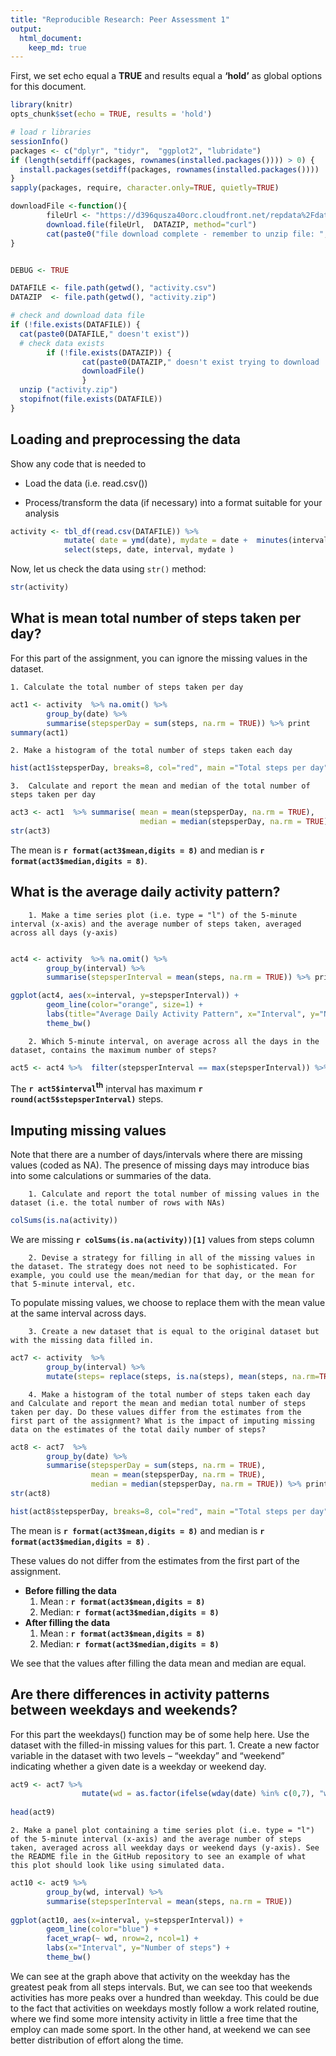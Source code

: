 ```yaml
---
title: "Reproducible Research: Peer Assessment 1"
output: 
  html_document:
    keep_md: true
---
```


First, we set echo equal a **TRUE** and results equal a **'hold'** as global options for this document.  
```r
library(knitr)
opts_chunk$set(echo = TRUE, results = 'hold')
```


```r
# load r libraries
sessionInfo()
packages <- c("dplyr", "tidyr",  "ggplot2", "lubridate")
if (length(setdiff(packages, rownames(installed.packages()))) > 0) {
  install.packages(setdiff(packages, rownames(installed.packages())))  
}
sapply(packages, require, character.only=TRUE, quietly=TRUE)

downloadFile <-function(){
        fileUrl <- "https://d396qusza40orc.cloudfront.net/repdata%2Fdata%2Factivity.zip"                    
        download.file(fileUrl,  DATAZIP, method="curl")
        cat(paste0("file download complete - remember to unzip file: ",DATAZIP))        
}   


DEBUG <- TRUE

DATAFILE <- file.path(getwd(), "activity.csv")
DATAZIP  <- file.path(getwd(), "activity.zip")

# check and download data file
if (!file.exists(DATAFILE)) {
  cat(paste0(DATAFILE," doesn't exist"))
  # check data exists
        if (!file.exists(DATAZIP)) {
                cat(paste0(DATAZIP," doesn't exist trying to download ... "))
                downloadFile()
                }
  unzip ("activity.zip")
  stopifnot(file.exists(DATAFILE))          
}   
```


## Loading and preprocessing the data

Show any code that is needed to

* Load the data (i.e. read.csv())

* Process/transform the data (if necessary) into a format suitable for your analysis

```r
activity <- tbl_df(read.csv(DATAFILE)) %>%
            mutate( date = ymd(date), mydate = date +  minutes(interval)) %>%
            select(steps, date, interval, mydate )
```

Now, let us check the data using `str()` method:

```r
str(activity)
```


## What is mean total number of steps taken per day?

For this part of the assignment, you can ignore the missing values in the dataset.

    1. Calculate the total number of steps taken per day
   
```r
act1 <- activity  %>% na.omit() %>%
        group_by(date) %>%   
        summarise(stepsperDay = sum(steps, na.rm = TRUE)) %>% print
summary(act1)                   
```

    2. Make a histogram of the total number of steps taken each day

```r
hist(act1$stepsperDay, breaks=8, col="red", main ="Total steps per day", xlab="Steps per Day")   
```

    3.  Calculate and report the mean and median of the total number of steps taken per day
```r
act3 <- act1  %>% summarise( mean = mean(stepsperDay, na.rm = TRUE),
                             median = median(stepsperDay, na.rm = TRUE)) %>% print
str(act3)
```

The mean is  **`r format(act3$mean,digits = 8)`** and median is **`r format(act3$median,digits = 8)`**.


## What is the average daily activity pattern?

        1. Make a time series plot (i.e. type = "l") of the 5-minute interval (x-axis) and the average number of steps taken, averaged across all days (y-axis)
        
```r
act4 <- activity  %>% na.omit() %>%
        group_by(interval) %>%   
        summarise(stepsperInterval = mean(steps, na.rm = TRUE)) %>% print

ggplot(act4, aes(x=interval, y=stepsperInterval)) +   
        geom_line(color="orange", size=1) +  
        labs(title="Average Daily Activity Pattern", x="Interval", y="Number of steps") +  
        theme_bw()
```

        2. Which 5-minute interval, on average across all the days in the dataset, contains the maximum number of steps?
```r
act5 <- act4 %>%  filter(stepsperInterval == max(stepsperInterval)) %>% print
```

The **`r act5$interval`<sup>th</sup>** interval has maximum **`r round(act5$stepsperInterval)`** steps.


## Imputing missing values

Note that there are a number of days/intervals where there are missing values (coded as NA). The presence of missing days may introduce bias into some calculations or summaries of the data.

        1. Calculate and report the total number of missing values in the dataset (i.e. the total number of rows with NAs)

```r
colSums(is.na(activity))
```       
We are missing **`r colSums(is.na(activity))[1]`** values from steps column

        2. Devise a strategy for filling in all of the missing values in the dataset. The strategy does not need to be sophisticated. For example, you could use the mean/median for that day, or the mean for that 5-minute interval, etc.

To populate missing values, we choose to replace them with the mean value at the same interval across days.

        3. Create a new dataset that is equal to the original dataset but with the missing data filled in.
```r
act7 <- activity  %>%
        group_by(interval) %>% 
        mutate(steps= replace(steps, is.na(steps), mean(steps, na.rm=TRUE)))
```

        4. Make a histogram of the total number of steps taken each day and Calculate and report the mean and median total number of steps taken per day. Do these values differ from the estimates from the first part of the assignment? What is the impact of imputing missing data on the estimates of the total daily number of steps?

```r
act8 <- act7  %>%
        group_by(date) %>%   
        summarise(stepsperDay = sum(steps, na.rm = TRUE),
                  mean = mean(stepsperDay, na.rm = TRUE),
                  median = median(stepsperDay, na.rm = TRUE)) %>% print
str(act8)                   

hist(act8$stepsperDay, breaks=8, col="red", main ="Total steps per day", xlab="Steps per Day")   
```

The mean is **`r format(act3$mean,digits = 8)`** and median is **`r format(act3$median,digits = 8)`**    .

These values do not differ from the estimates from the first part of the assignment.

- **Before filling the data**
    1. Mean  : **`r format(act3$mean,digits = 8)`**
    2. Median: **`r format(act3$median,digits = 8)`**    
          
- **After filling the data**
    1. Mean  : **`r format(act3$mean,digits = 8)`**
    2. Median: **`r format(act3$median,digits = 8)`**    

We see that the values after filling the data mean and median are equal.


## Are there differences in activity patterns between weekdays and weekends?

For this part the weekdays() function may be of some help here. Use the dataset with the filled-in missing values for this part.
        1. Create a new factor variable in the dataset with two levels – “weekday” and “weekend” indicating whether a given date is a weekday or weekend day.

```r
act9 <- act7 %>% 
                mutate(wd = as.factor(ifelse(wday(date) %in% c(0,7), "weekend", "weekday")) )
                
head(act9)
```
	
	2. Make a panel plot containing a time series plot (i.e. type = "l") of the 5-minute interval (x-axis) and the average number of steps taken, averaged across all weekday days or weekend days (y-axis). See the README file in the GitHub repository to see an example of what this plot should look like using simulated data.

```r
act10 <- act9 %>%
        group_by(wd, interval) %>%   
        summarise(stepsperInterval = mean(steps, na.rm = TRUE)) 
        
ggplot(act10, aes(x=interval, y=stepsperInterval)) + 
        geom_line(color="blue") + 
        facet_wrap(~ wd, nrow=2, ncol=1) +
        labs(x="Interval", y="Number of steps") +
        theme_bw()
```

We can see at the graph above that activity on the weekday has the greatest peak from all steps intervals. But, we can see too that weekends activities has more peaks over a hundred than weekday. This could be due to the fact that activities on weekdays mostly follow a work related routine, where we find some more intensity activity in little a free time that the employ can made some sport. In the other hand, at weekend we can see better distribution of effort along the time.